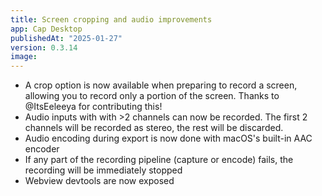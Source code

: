 ```yaml
---
title: Screen cropping and audio improvements
app: Cap Desktop
publishedAt: "2025-01-27"
version: 0.3.14
image:
---
```


- A crop option is now available when preparing to record a screen, allowing you to record only a portion of the screen.
  Thanks to @ItsEeleeya for contributing this!
- Audio inputs with with >2 channels can now be recorded. The first 2 channels will be recorded as stereo, the rest will be discarded.
- Audio encoding during export is now done with macOS's built-in AAC encoder
- If any part of the recording pipeline (capture or encode) fails, the recording will be immediately stopped
- Webview devtools are now exposed
